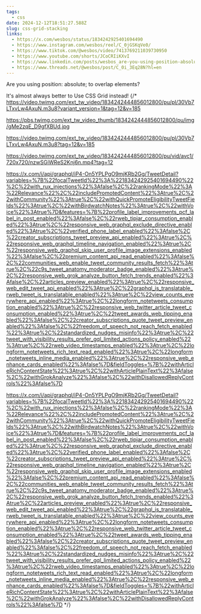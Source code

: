 ```yaml
---
tags:
  - css
date: 2024-12-12T18:51:27.588Z
slug: css-grid-stacking
links:
  - https://x.com/wesbos/status/1834242925401694490
  - https://www.instagram.com/wesbos/reel/C_0jGSKqVe0/
  - https://www.tiktok.com/@wesbos/video/7413769211039730950
  - https://www.youtube.com/shorts/JCoCRIiKXvI
  - https://www.linkedin.com/posts/wesbos_are-you-using-position-absolute-to-overlap-activity-7240008841482903552-qT1V/
  - https://www.threads.net/@wesbos/post/C_0i_3Eq28N?hl=en
---
```


Are you using position: absolute; to overlap elements?

It's almost always better to Use CSS Grid instead!
{/*
https://video.twimg.com/ext_tw_video/1834242444856012800/pu/pl/30Vb7LTxvLw4AxuN.m3u8?variant_version=1&tag=12&v=185


https://pbs.twimg.com/ext_tw_video_thumb/1834242444856012800/pu/img/gMe2zqE_D9gfXBUd.jpg

https://video.twimg.com/ext_tw_video/1834242444856012800/pu/pl/30Vb7LTxvLw4AxuN.m3u8?tag=12&v=185

https://video.twimg.com/ext_tw_video/1834242444856012800/pu/vid/avc1/720x720/nzwSGiWReS2Knj6n.mp4?tag=12


https://x.com/i/api/graphql/iP4-On5YPLPgO9mjKRb2Gg/TweetDetail?variables=%7B%22focalTweetId%22%3A%221834242925401694490%22%2C%22with_rux_injections%22%3Afalse%2C%22rankingMode%22%3A%22Relevance%22%2C%22includePromotedContent%22%3Atrue%2C%22withCommunity%22%3Atrue%2C%22withQuickPromoteEligibilityTweetFields%22%3Atrue%2C%22withBirdwatchNotes%22%3Atrue%2C%22withVoice%22%3Atrue%7D&features=%7B%22profile_label_improvements_pcf_label_in_post_enabled%22%3Afalse%2C%22rweb_tipjar_consumption_enabled%22%3Atrue%2C%22responsive_web_graphql_exclude_directive_enabled%22%3Atrue%2C%22verified_phone_label_enabled%22%3Afalse%2C%22creator_subscriptions_tweet_preview_api_enabled%22%3Atrue%2C%22responsive_web_graphql_timeline_navigation_enabled%22%3Atrue%2C%22responsive_web_graphql_skip_user_profile_image_extensions_enabled%22%3Afalse%2C%22premium_content_api_read_enabled%22%3Afalse%2C%22communities_web_enable_tweet_community_results_fetch%22%3Atrue%2C%22c9s_tweet_anatomy_moderator_badge_enabled%22%3Atrue%2C%22responsive_web_grok_analyze_button_fetch_trends_enabled%22%3Afalse%2C%22articles_preview_enabled%22%3Atrue%2C%22responsive_web_edit_tweet_api_enabled%22%3Atrue%2C%22graphql_is_translatable_rweb_tweet_is_translatable_enabled%22%3Atrue%2C%22view_counts_everywhere_api_enabled%22%3Atrue%2C%22longform_notetweets_consumption_enabled%22%3Atrue%2C%22responsive_web_twitter_article_tweet_consumption_enabled%22%3Atrue%2C%22tweet_awards_web_tipping_enabled%22%3Afalse%2C%22creator_subscriptions_quote_tweet_preview_enabled%22%3Afalse%2C%22freedom_of_speech_not_reach_fetch_enabled%22%3Atrue%2C%22standardized_nudges_misinfo%22%3Atrue%2C%22tweet_with_visibility_results_prefer_gql_limited_actions_policy_enabled%22%3Atrue%2C%22rweb_video_timestamps_enabled%22%3Atrue%2C%22longform_notetweets_rich_text_read_enabled%22%3Atrue%2C%22longform_notetweets_inline_media_enabled%22%3Atrue%2C%22responsive_web_enhance_cards_enabled%22%3Afalse%7D&fieldToggles=%7B%22withArticleRichContentState%22%3Atrue%2C%22withArticlePlainText%22%3Afalse%2C%22withGrokAnalyze%22%3Afalse%2C%22withDisallowedReplyControls%22%3Afalse%7D

https://x.com/i/api/graphql/iP4-On5YPLPgO9mjKRb2Gg/TweetDetail?variables=%7B%22focalTweetId%22%3A%221834242925401694490%22%2C%22with_rux_injections%22%3Afalse%2C%22rankingMode%22%3A%22Relevance%22%2C%22includePromotedContent%22%3Atrue%2C%22withCommunity%22%3Atrue%2C%22withQuickPromoteEligibilityTweetFields%22%3Atrue%2C%22withBirdwatchNotes%22%3Atrue%2C%22withVoice%22%3Atrue%7D&features=%7B%22profile_label_improvements_pcf_label_in_post_enabled%22%3Afalse%2C%22rweb_tipjar_consumption_enabled%22%3Atrue%2C%22responsive_web_graphql_exclude_directive_enabled%22%3Atrue%2C%22verified_phone_label_enabled%22%3Afalse%2C%22creator_subscriptions_tweet_preview_api_enabled%22%3Atrue%2C%22responsive_web_graphql_timeline_navigation_enabled%22%3Atrue%2C%22responsive_web_graphql_skip_user_profile_image_extensions_enabled%22%3Afalse%2C%22premium_content_api_read_enabled%22%3Afalse%2C%22communities_web_enable_tweet_community_results_fetch%22%3Atrue%2C%22c9s_tweet_anatomy_moderator_badge_enabled%22%3Atrue%2C%22responsive_web_grok_analyze_button_fetch_trends_enabled%22%3Atrue%2C%22articles_preview_enabled%22%3Atrue%2C%22responsive_web_edit_tweet_api_enabled%22%3Atrue%2C%22graphql_is_translatable_rweb_tweet_is_translatable_enabled%22%3Atrue%2C%22view_counts_everywhere_api_enabled%22%3Atrue%2C%22longform_notetweets_consumption_enabled%22%3Atrue%2C%22responsive_web_twitter_article_tweet_consumption_enabled%22%3Atrue%2C%22tweet_awards_web_tipping_enabled%22%3Afalse%2C%22creator_subscriptions_quote_tweet_preview_enabled%22%3Afalse%2C%22freedom_of_speech_not_reach_fetch_enabled%22%3Atrue%2C%22standardized_nudges_misinfo%22%3Atrue%2C%22tweet_with_visibility_results_prefer_gql_limited_actions_policy_enabled%22%3Atrue%2C%22rweb_video_timestamps_enabled%22%3Atrue%2C%22longform_notetweets_rich_text_read_enabled%22%3Atrue%2C%22longform_notetweets_inline_media_enabled%22%3Atrue%2C%22responsive_web_enhance_cards_enabled%22%3Afalse%7D&fieldToggles=%7B%22withArticleRichContentState%22%3Atrue%2C%22withArticlePlainText%22%3Afalse%2C%22withGrokAnalyze%22%3Afalse%2C%22withDisallowedReplyControls%22%3Afalse%7D */}
